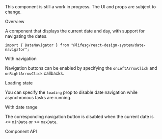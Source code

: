 
<Meta of={DateNavigatorStories} />

<Title>DateNavigator</Title>

<Alert type="warning">
    This component is still a work in progress. The UI and props are subject to
    change.
</Alert>

<Secondary>Overview</Secondary>

A component that displays the current date and day, with support for navigating
the dates.

```tsx
import { DateNavigator } from "@lifesg/react-design-system/date-navigator";
```

<Canvas of={DateNavigatorStories.Default} />

<Heading3>With navigation</Heading3>

Navigation buttons can be enabled by specifying the `onLeftArrowClick` and
`onRightArrowClick` callbacks.

<Canvas of={DateNavigatorStories.WithNavigation} />

<Heading3>Loading state</Heading3>

You can specify the `loading` prop to disable date navigation while asynchronous
tasks are running.

<Canvas of={DateNavigatorStories.LoadingState} />

<Heading3>With date range</Heading3>

The corresponding navigation button is disabled when the current date is \<=
`minDate` or \>= `maxDate`.

<Canvas of={DateNavigatorStories.WithMinAndMaxDate} />

<Secondary>Component API</Secondary>

<PropsTable />
